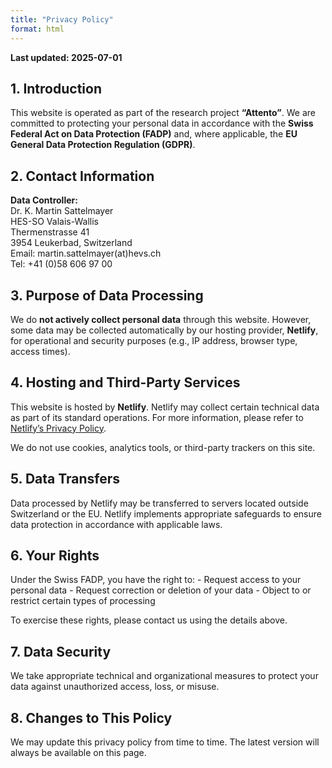 ```yaml
---
title: "Privacy Policy"
format: html
---
```


**Last updated: 2025-07-01**

## 1. Introduction

This website is operated as part of the research project **"Attento"**. We are committed to protecting your personal data in accordance with the **Swiss Federal Act on Data Protection (FADP)** and, where applicable, the **EU General Data Protection Regulation (GDPR)**.

## 2. Contact Information

**Data Controller:**\
Dr. K. Martin Sattelmayer\
HES-SO Valais-Wallis\
Thermenstrasse 41\
3954 Leukerbad, Switzerland\
Email: martin.sattelmayer(at)hevs.ch\
Tel: +41 (0)58 606 97 00

## 3. Purpose of Data Processing

We do **not actively collect personal data** through this website. However, some data may be collected automatically by our hosting provider, **Netlify**, for operational and security purposes (e.g., IP address, browser type, access times).

## 4. Hosting and Third-Party Services

This website is hosted by **Netlify**. Netlify may collect certain technical data as part of its standard operations. For more information, please refer to [Netlify’s Privacy Policy](https://www.netlify.com/privacy/).

We do not use cookies, analytics tools, or third-party trackers on this site.

## 5. Data Transfers

Data processed by Netlify may be transferred to servers located outside Switzerland or the EU. Netlify implements appropriate safeguards to ensure data protection in accordance with applicable laws.

## 6. Your Rights

Under the Swiss FADP, you have the right to: - Request access to your personal data - Request correction or deletion of your data - Object to or restrict certain types of processing

To exercise these rights, please contact us using the details above.

## 7. Data Security

We take appropriate technical and organizational measures to protect your data against unauthorized access, loss, or misuse.

## 8. Changes to This Policy

We may update this privacy policy from time to time. The latest version will always be available on this page.
